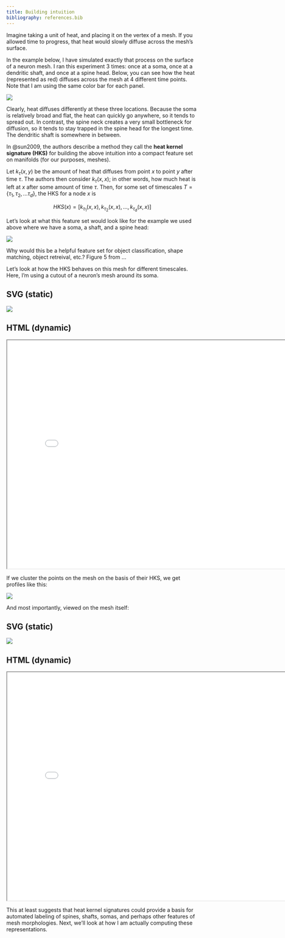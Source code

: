 ```yaml
---
title: Building intuition
bibliography: references.bib
---
```


Imagine taking a unit of heat, and placing it on the vertex of a mesh. If you allowed time to progress, that heat would slowly diffuse across the mesh's surface.

In the example below, I have simulated exactly that process on the surface of a neuron mesh. I ran this experiment 3 times: once at a soma, once at a dendritic shaft, and once at a spine head. Below, you can see how the heat (represented as red) diffuses across the mesh at 4 different time points. Note that I am using the same color bar for each panel.

![](./images/heat_diffusion_gallery.svg)

Clearly, heat diffuses differently at these three locations. Because the soma is relatively broad and flat, the heat can quickly go anywhere, so it tends to spread out. In contrast, the spine neck creates a very small bottleneck for diffusion, so it tends to stay trapped in the spine head for the longest time. The dendritic shaft is somewhere in between.

In @sun2009, the authors describe a method they call the **heat kernel signature (HKS)** for building the above intuition into a compact feature set on manifolds (for our purposes, meshes).

Let $k_{\tau}(x, y)$ be the amount of heat that diffuses from point $x$ to point $y$ after time $\tau$. The authors then consider $k_{\tau}(x, x)$; in other words, how much heat is left at $x$ after some amount of time $\tau$. Then, for some set of timescales $T = \{\tau_1, \tau_2, ... \tau_d\}$, the HKS for a node $x$ is

$$HKS(x) = [k_{\tau_1}(x,x), k_{\tau_2}(x,x), ..., k_{\tau_d}(x,x)]$$

Let's look at what this feature set would look like for the example we used above where we have a soma, a shaft, and a spine head:

![](./images/heat_diffusion_curves.svg)

Why would this be a helpful feature set for object classification, shape matching, object retreival, etc.? Figure 5 from ...

Let's look at how the HKS behaves on this mesh for different timescales. Here, I'm using a cutout of a neuron's mesh around its soma.

<!-- ![](./images/hks_timescale_gallery.svg) -->

::: {.panel-tabset group='format'}

## SVG (static)

![](./images/hks_timescale_gallery.svg)

## HTML (dynamic)

<iframe width="800" height="600" src="./images/hks_timescale_gallery.html"></iframe>

:::

If we cluster the points on the mesh on the basis of their HKS, we get profiles like this:

![](./images/hks_clustermap.png)


And most importantly, viewed on the mesh itself:

::: {.panel-tabset group='format'}

## SVG (static)

![](./images/hks_clustered.svg)

## HTML (dynamic)

<iframe width="800" height="600" src="./images/hks_clustered.html"></iframe>

:::

This at least suggests that heat kernel signatures could provide a basis for automated labeling of spines, shafts, somas, and perhaps other features of mesh morphologies. Next, we'll look at how I am actually computing these representations.